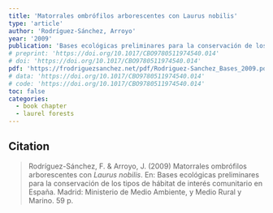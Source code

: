 ```yaml
---
title: 'Matorrales ombrófilos arborescentes con Laurus nobilis'
type: 'article'
author: 'Rodríguez-Sánchez, Arroyo'
year: '2009'
publication: 'Bases ecológicas preliminares para la conservación de los tipos de hábitat de interés comunitario en España'
# preprint: 'https://doi.org/10.1017/CBO9780511974540.014'
# doi: 'https://doi.org/10.1017/CBO9780511974540.014'
pdf: 'https://frodriguezsanchez.net/pdf/Rodriguez-Sanchez_Bases_2009.pdf'
# data: 'https://doi.org/10.1017/CBO9780511974540.014'
# code: 'https://doi.org/10.1017/CBO9780511974540.014'
toc: false
categories: 
  - book chapter
  - laurel forests
---
```


## Citation

> Rodríguez-Sánchez, F. & Arroyo, J. (2009) Matorrales ombrófilos arborescentes con *Laurus nobilis*. En: Bases ecológicas preliminares para la conservación de los tipos de hábitat de interés comunitario en España. Madrid: Ministerio de Medio Ambiente, y Medio Rural y Marino. 59 p.





